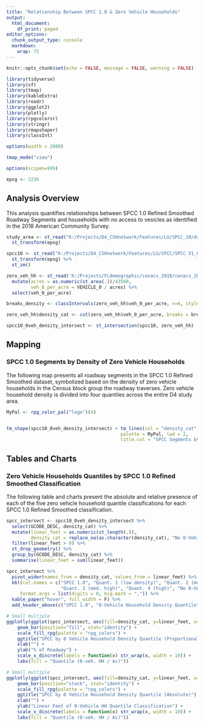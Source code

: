 ```yaml
---
title: "Relationship Between SPCC 1.0 & Zero Vehicle Households"
output:
  html_document:
    df_print: paged
editor_options:
  chunk_output_type: console
  markdown: 
    wrap: 72
---
```


```r

knitr::opts_chunk$set(echo = FALSE, message = FALSE, warning = FALSE)

library(tidyverse)
library(sf)
library(tmap)
library(kableExtra)
library(readr)
library(ggplot2)
library(plotly)
library(rpgcolorsr)
library(stringr)
library(rmapshaper)
library(classInt)

options(width = 2000)

tmap_mode("view")

options(scipen=999)

epsg <- 2236
```

## Analysis Overview

This analysis quantifies relationships between SPCC 1.0 Refined Smoothed
Roadway Segments and households with no access to vesicles as identified
in the 2018 American Community Survey.

```r

study_area <- st_read("K:/Projects/D4_CSHnetwork/Features/LU/SPCC_20/data_prep/cleaned_data/study_area/study_area.shp", quiet = T) %>% 
  st_transform(epsg)

spcc10 <- st_read("K:/Projects/D4_CSHnetwork/Features/LU/SPCC/SPCC_V1_0_Final_w_metadata/Outputs/Districtwide_Refined_ver_1_0.gdb", layer = "Existing_RefinedSmoothedSegs_ver_1_0", quiet = T) %>% 
  st_transform(epsg) %>% 
  st_zm()

zero_veh_hh <- st_read('K:/Projects/FLdemographic/cenacs_2018/cenacs_2018.shp', quiet = T) %>%   st_transform(epsg) %>% 
  mutate(acres = as.numeric(st_area(.))/43560,
         veh_0_per_acre = VEHICLE_0 / acres) %>% 
  select(veh_0_per_acre)

breaks_density <- classIntervals(zero_veh_hh$veh_0_per_acre, n=4, style='quantile')

zero_veh_hh$density_cat <- cut(zero_veh_hh$veh_0_per_acre, breaks = breaks_density$brks)

spcc10_0veh_density_intersect <- st_intersection(spcc10, zero_veh_hh)


```

## Mapping 

### SPCC 1.0 Segments by Density of Zero Vehicle Households

The following map presents all roadway segments in the SPCC 1.0 Refined
Smoothed dataset, symbolized based on the density of zero vehicle
households in the Census block group the roadway traverses. Zero vehicle
household density is divided into four quantiles across the entire D4
study area.

```r

MyPal <- rpg_color_pal("logo")(4)


tm_shape(spcc10_0veh_density_intersect) + tm_lines(col = "density_cat", 
                                          palette = MyPal, lwd = 2, 
                                          title.col = "SPCC Segments by 0 Vehicle HH Density")

```

## Tables and Charts

### Zero Vehicle Households Quantiles by SPCC 1.0 Refined Smoothed Classification

The following table and charts present the absolute and relative
presence of each of the five zero vehicle household quantile
classifications for each SPCC 1.0 Refined Smoothed classification.

```r

spcc_intersect <- spcc10_0veh_density_intersect %>%
  select(GCODE_DESC, density_cat) %>% 
  mutate(linear_feet = as.numeric(st_length(.)),
         density_cat = replace_na(as.character(density_cat), "No 0-Vehicle Data")) %>%
  filter(linear_feet > 0) %>% 
  st_drop_geometry() %>%
  group_by(GCODE_DESC, density_cat) %>%
  summarise(linear_feet = sum(linear_feet)) 

spcc_intersect %>% 
  pivot_wider(names_from = density_cat, values_from = linear_feet) %>% 
  kbl(col.names = c("SPCC 1.0", "Quant. 1 (low density)", "Quant. 2 (med. low)", 
                    "Quant. 3 (med. high)", "Quant. 4 (high)", "No 0-Vehicle Data"),
     format.args = list(digits = 0, big.mark = ",")) %>% 
  kable_paper("hover", full_width = F) %>% 
  add_header_above(c("SPCC 1.0", "0-Vehicle Household Density Quantile" = 5))

```

```r

# Small multiple
ggplotly(ggplot(spcc_intersect, aes(fill=density_cat, y=linear_feet, x=GCODE_DESC)) + 
    geom_bar(position="fill", stat="identity") +
    scale_fill_rpg(palette = "rpg_colors") +
    ggtitle("SPCC by 0 Vehicle Household Density Quantile (Proportional)") +
    xlab("") +
    ylab("% of Roadway") +
    scale_x_discrete(labels = function(x) str_wrap(x, width = 10)) +
    labs(fill = "Quantile (0-veh. HH / Ac)"))

```

```r
# Small multiple
ggplotly(ggplot(spcc_intersect, aes(fill=density_cat, y=linear_feet, x=GCODE_DESC)) + 
    geom_bar(position="stack", stat="identity") +
    scale_fill_rpg(palette = "rpg_colors") +
    ggtitle("SPCC by 0 Vehicle Household Density Quantile (Absolute)") +
    xlab("") +
    ylab("Linear Feet of 0-Vehicle HH Quantile Classification") +
    scale_x_discrete(labels = function(x) str_wrap(x, width = 10)) +
    labs(fill = "Quantile (0-veh. HH / Ac)"))

```
